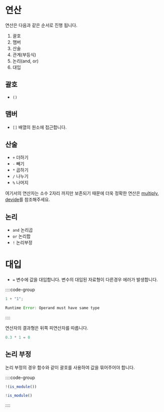# 연산

연산은 다음과 같은 순서로 진행 됩니다.

1. 괄호
2. 맴버
3. 산술
4. 관계(부등식)
5. 논리(and, or)
6. 대입

## 괄호

- `()`

## 맴버

- `[]` 배열의 원소에 접근합니다.

## 산술

- `+` 더하기
- `-` 빼기
- `*` 곱하기
- `/` 나누기
- `%` 나머지

여기서의 연산자는 소수 2자리 까지만 보존되기 때문에 더욱 정확한 연산은 [multiply](/built-in/multiply), [devide](/built-in/devide)를 참조해주세요.

## 논리

- `and` 논리곱
- `or` 논리합
- `!` 논리부정

# 대입

- `=` 변수에 값을 대입합니다.
  변수의 대입된 자료형이 다른경우 에러가 발생합니다.

::::code-group

```js [error.planet]
1 + "1";
```

```js [결과]
Runtime Error: Operand must have same type
```

::::

연산자의 결과형은 뒤쪽 피연산자를 따릅니다.

```js
0.3 * 1 = 0
```

## 논리 부정

논리 부정의 경우 함수와 같이 괄호를 사용하여 값을 묶어주어야 합니다.

::::code-group


```js [correct.planet]
!(is_module())
```

```js [error.planet]
!is_module()
```

::::
